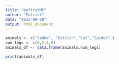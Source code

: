 ```yaml
---
title: "myfirstMK"
author: "Patrick"
date: "2022-09-28"
output: html_document
---
```


```r
animals <- c("Sanke", "Ostrich","Cat","Spider" ) 
num_legs <- c(0,2,4,8)
animals_df <- data.frame(animals,num_legs)
```

```r
print(animals_df)
```